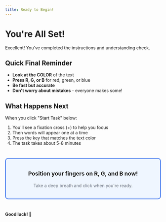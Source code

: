 ```yaml
---
title: Ready to Begin!
---
```


# You're All Set!

Excellent! You've completed the instructions and understanding check. 

## Quick Final Reminder

- **Look at the COLOR** of the text
- **Press R, G, or B** for red, green, or blue
- **Be fast but accurate**
- **Don't worry about mistakes** - everyone makes some!

## What Happens Next

When you click "Start Task" below:

1. You'll see a fixation cross (+) to help you focus
2. Then words will appear one at a time
3. Press the key that matches the text color
4. The task takes about 5-8 minutes

<div style="text-align: center; margin: 40px 0; padding: 20px; background: #eff6ff; border-radius: 10px; border: 2px solid #2563eb;">
  <p style="font-size: 18px; margin-bottom: 20px;"><strong>Position your fingers on R, G, and B now!</strong></p>
  <p style="color: #6b7280;">Take a deep breath and click when you're ready.</p>
</div>

**Good luck! 🎯**
